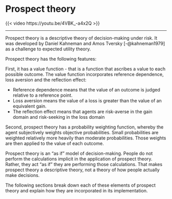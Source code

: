# Prospect theory

::: {.content-visible when-format="html"}

{{< video https://youtu.be/4VBK_-a4x2Q >}}

---

:::

Prospect theory is a descriptive theory of decision-making under risk. It was developed by Daniel Kahneman and Amos Tversky [-@kahneman1979] as a challenge to expected utility theory.

Prospect theory has the following features:

First, it has a value function - that is a function that ascribes a value to each possible outcome. The value function incorporates reference dependence, loss aversion and the reflection effect:

- Reference dependence means that the value of an outcome is judged relative to a reference point.
- Loss aversion means the value of a loss is greater than the value of an equivalent gain.
- The reflection effect means that agents are risk-averse in the gain domain and risk-seeking in the loss domain

Second, prospect theory has a probability weighting function, whereby the agent subjectively weights objective probabilities. Small probabilities are weighted relatively more heavily than moderate probabilities. Those weights are then applied to the value of each outcome. 

Prospect theory is an "as if" model of decision-making. People do not perform the calculations implicit in the application of prospect theory. Rather, they act "as if" they are performing those calculations. That makes prospect theory a descriptive theory, not a theory of how people actually make decisions.

The following sections break down each of these elements of prospect theory and explain how they are incorporated in its implementation.

